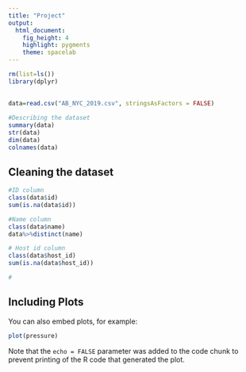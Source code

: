 ```yaml
---
title: "Project"
output: 
  html_document: 
    fig_height: 4
    highlight: pygments
    theme: spacelab
---
```


```r
rm(list=ls())
library(dplyr)
```

## 

```r
data=read.csv("AB_NYC_2019.csv", stringsAsFactors = FALSE)

```


```r
#Describing the dataset
summary(data)
str(data)
dim(data)
colnames(data)

```

## Cleaning the dataset

```r
#ID column
class(data$id)
sum(is.na(data$id))
```


```r
#Name column
class(data$name)
data%>%distinct(name)
```
```r
# Host id column
class(data$host_id)
sum(is.na(data$host_id))
```


```r
#
```



## Including Plots

You can also embed plots, for example:

```r
plot(pressure)
```

Note that the `echo = FALSE` parameter was added to the code chunk to prevent printing of the R code that generated the plot.
